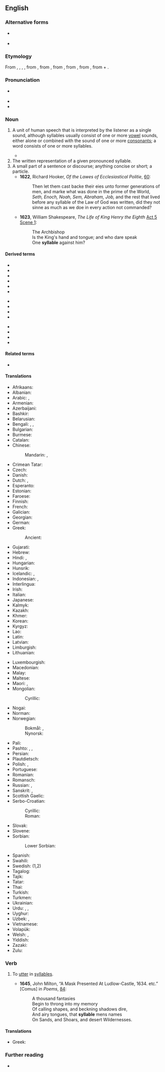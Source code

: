 ==English==

===Alternative forms===
* {{l|en|syllab}} {{q|obsolete}}
* {{l|en|syllabe}} {{q|obsolete}}

===Etymology===
{{root|en|ine-pro|*sem-}}
From {{inh|en|enm|syllable}}, {{m|enm|sillable}}, {{m|enm|syllabylle}}, {{m|enm|sylabul}}, from {{der|en|xno|sillable}}, from {{der|en|fro|sillebe}}, from {{der|en|la|syllaba}}, from {{der|en|grc|συλλαβή|}}, from {{m|grc|συλλαμβάνω||I gather together}}, from {{m|grc|συν-||together}} + {{m|grc|λαμβάνω||I take}}.

===Pronunciation===
* {{a|RP|US}} {{IPA|en|/ˈsɪləbəl/|[ˈsɪləbɫ]}}
* {{audio|en|en-uk-syllable.ogg|Audio (UK)}}
* {{hyphenation|en|syl|la|ble}}

===Noun===
{{en-noun}}

# {{lb|en|linguistics}} A unit of human speech that is interpreted by the listener as a single sound, although syllables usually consist of one or more [[vowel]] sounds, either alone or combined with the sound of one or more [[consonant]]s; a word consists of one or more syllables.
#: {{meronyms|en|onset|nucleus|coda|rime}}
#* {{quote-book|en|author=Don DeLillo|authorlink=Don DeLillo|title=[[w:Underworld (DeLillo novel)|Underworld: A Novel]]|location=New York, N.Y.|publisher=[[w:Charles Scribner's Sons|Scribner Classics]]|year=2007|page=543|isbn=978-1-4165-9585-4|passage=I wanted to look up velleity and quotidian and memorize the fuckers for all time, spell them, learn them, pronounce them '''syllable''' by '''syllable'''—vocalize, phonate, utter the sounds, say the words for all they're worth.}}
# The written representation of a given pronounced syllable.
# A small part of a sentence or discourse; anything concise or short; a particle.
#* '''1622''', Richard Hooker, ''Of the Lawes of Ecclesiastical Politie'', [https://archive.org/details/gri_ofthelawesof00hook/page/n119 60]:
#*: Then let them cast backe their eies unto former generations of men, and marke what was done in the prime of the World, ''Seth, Enoch, Noah, Sem, Abraham, Job,'' and the rest that lived before any syllable of the Law of God was written, did they not sinne as much as we doe in every action not commanded?
#* '''1623''', William Shakespeare, ''The Life of King Henry the Eighth'' [https://en.wikisource.org/wiki/The_Life_of_King_Henry_the_Eighth_(unsourced)#ACT_FIFTH Act 5 Scene 1]:
#*: {{0|Is the King's hand and tongue; and }}The Archbishop<br/>Is the King's hand and tongue; and who dare speak<br/>One '''syllable''' against him?

====Derived terms====
{{rel-top3|Terms derived from ''syllable''}}
* {{l|en|closed syllable}}
* {{l|en|monosyllable}}
* {{l|en|open syllable}}
* {{l|en|polysyllable}}
* {{l|en|quadrisyllable}}
* {{l|en|quinquesyllable}}
{{rel-mid3}}
* {{l|en|syllabary}}
* {{l|en|syllabatim}}
* {{l|en|syllabic}}
* {{l|en|syllabification}}
{{rel-mid3}}
* {{l|en|syllabify}}
* {{l|en|trisyllable}}
* {{l|en|words of one syllable}}
* {{l|en|in words of one syllable}}
{{rel-bottom}}
====Related terms====
* {{l|en|syllabus}}
====Translations====
{{trans-top|unit of speech}}
* Afrikaans: {{t+|af|lettergreep}}
* Albanian: {{t+|sq|rrokje|f}}
* Arabic: {{t|ar|مَقْطَع لَفْظِيّ|m}}, {{t|ar|مَقْطَع|m}}
* Armenian: {{t+|hy|վանկ}}
* Azerbaijani: {{t+|az|heca}}
* Bashkir: {{t|ba|ижек|sc=Cyrl}}
* Belarusian: {{t|be|склад|m|sc=Cyrl}}
* Bengali: {{t+|bn|অক্ষর|sc=Beng}}, {{t|bn|পদাংশ}}, {{t|bn|সিল্যাব্ল}}
* Bulgarian: {{t|bg|сри́чка|f}}
* Burmese: {{t+|my|ဝဏ္ဏ|sc=Mymr}}
* Catalan: {{t+|ca|síl·laba|f}}
* Chinese:
*: Mandarin: {{t+|cmn|音節}}, {{t+|cmn|音节|tr=yīnjié}}
* Crimean Tatar: {{t|crh|eca}}
* Czech: {{t+|cs|slabika|f}}
* Danish: {{t|da|stavelse}}
* Dutch: {{t+|nl|lettergreep|f}}, {{t+|nl|syllabe|f}}
* Esperanto: {{t|eo|silabo}}
* Estonian: {{t|et|silp}}
* Faroese: {{t|fo|stavilsi|n}}
* Finnish: {{t+|fi|tavu}}
* French: {{t+|fr|syllabe|f}}
* Galician: {{t+|gl|sílaba|f}}
* Georgian: {{t|ka|მარცვალი}}
* German: {{t+|de|Silbe|f}}
* Greek: {{t+|el|συλλαβή|f}}
*: Ancient: {{t|grc|συλλαβή|f}}
* Gujarati: {{t|gu|અક્ષર}}
* Hebrew: {{t+|he|הֲבָרָה|f|tr=havará}}
* Hindi: {{t|hi|शब्दांश|m|sc=Deva}}, {{t+|hi|अक्षर|m|sc=Deva}}
* Hungarian: {{t+|hu|szótag|lit=word element}}
* Hunsrik: {{t|hrx|Silleb|f}}
* Icelandic: {{t+|is|atkvæði|n}}, {{t|is|samstafa|f}}
* Indonesian: {{t+|id|suku kata}}, {{t+|id|silabel}}
* Interlingua: {{t|ia|syllaba}}
* Irish: {{t|ga|siolla|m}}
* Italian: {{t+|it|sillaba|f}}
* Japanese: {{t|ja|音節|tr=おんせつ, onsetsu}}
* Kalmyk: {{t|xal|ниилвр|sc=Cyrl}}
* Kazakh: {{t|kk|буын|sc=Cyrl}}
* Khmer: {{t+|km|ព្យាង្គ}}
* Korean: {{t+|ko|음절 (音節)}}
* Kyrgyz: {{t+|ky|муун|sc=Cyrl}}
* Lao: {{t|lo|ພະຍາງ}}
* Latin: {{t|la|syllaba|f}}
* Latvian: {{t|lv|zilbe|f}}
* Limburgish: {{t|li|lèttergreep|f}}
* Lithuanian: {{t+|lt|skiemuo|m}}
{{trans-mid}}
* Luxembourgish: {{t|lb|Silb|f}}
* Macedonian: {{t|mk|слог|m|sc=Cyrl}}
* Malay: {{t|ms|suku kata|lit=a quarter of a word}}
* Maltese: {{t|mt|sillaba|f}}
* Maori: {{t|mi|kūoro}}, {{t|mi|haupū}}
* Mongolian:
*: Cyrillic: {{t+|mn|үе}}
* Nogai: {{t|nog|бувын}}
* Norman: {{t|nrf|syllabe|f}}
* Norwegian:
*: Bokmål: {{t+|nb|stavelse|m}}, {{t+|nb|staving|m|f}}
*: Nynorsk: {{t|nn|staving|f}}
* Pali: {{t|pi|vaṇṇa|m}}
* Pashto: {{t|ps|سيلاب|m|tr=silãb}}, {{t|ps|سیلاب|m|tr=syláb}}, {{t|ps|هجا|f|tr=heǰã}}
* Persian: {{t+|fa|هجا|tr=hejâ}}
* Plautdietsch: {{t|pdt|Silb|f}}
* Polish: {{t+|pl|sylaba|f}}, {{t+|pl|zgłoska|f}}
* Portuguese: {{t+|pt|sílaba|f}}
* Romanian: {{t+|ro|silabă|f}}
* Romansch: {{t|rm|silba|f}}
* Russian: {{t+|ru|слог|m}}, {{t+|ru|склад|m}} {{qualifier|dated}}
* Sanskrit: {{t+|sa|अक्षर|n}}, {{t+|sa|वर्ण|m}}
* Scottish Gaelic: {{t|gd|lide|f}}
* Serbo-Croatian:
*: Cyrillic: {{t|sh|слог|m|sc=Cyrl}}
*: Roman: {{t+|sh|slog|m}}
* Slovak: {{t|sk|slabika|f}}
* Slovene: {{t+|sl|zlog|m}}
* Sorbian:
*: Lower Sorbian: {{t|dsb|złožka|f}}
* Spanish: {{t+|es|sílaba|f}}
* Swahili: {{t+|sw|silabi}}
* Swedish: {{t+|sv|stavelse|c}} (1,2)
* Tagalog: {{t+|tl|pantig}}
* Tajik: {{t|tg|ҳиҷо}}
* Tatar: {{t+|tt|иҗек}}
* Thai: {{t+|th|พยางค์}}
* Turkish: {{t+|tr|hece}}
* Turkmen: {{t+|tk|bogun}}
* Ukrainian: {{t+|uk|склад|m}}
* Urdu: {{t|ur|شبدانش|m|tr=śabdānś}}, {{t|ur|اکشر|m|tr=akśar}}, {{t|ur|ہجا|m|tr=hijā}}
* Uyghur: {{t|ug|بوغۇم}}
* Uzbek: {{t+|uz|boʻgʻin}}, {{t+|uz|hijo}}
* Vietnamese: {{t|vi|âm tiết}}
* Volapük: {{t+|vo|silab}}
* Welsh: {{t|cy|sill|f}}, {{t+|cy|sillaf|f}}
* Yiddish: {{t|yi|טראַף|m}}
* Zazaki: {{t+|zza|hece|c}}
* Zulu: {{t|zu|uhlamvu|c11|c10}}
{{trans-bottom}}

===Verb===
{{en-verb}}

# {{lb|en|transitive|poetic}} To [[utter]] in [[syllable]]s.
#* '''1645''', John Milton, “A Mask Presented At Ludlow-Castle, 1634. etc.” [Comus] in ''Poems'', [https://archive.org/details/PoemsOfMr.JohnMilton1645/page/n48 84]:
#*: {{0|Begin to throng }}A thousand fantasies<br/>Begin to throng into my memory<br/>Of calling shapes, and beckning shadows dire,<br/>And airy tongues, that '''syllable''' mens names<br/>On Sands, and Shoars, and desert Wildernesses.

====Translations====
{{trans-top|to utter in syllables}}
* Greek: {{t+|el|συλλαβίζω}}
{{trans-mid}}
{{trans-bottom}}

===Further reading===
* {{pedia}}